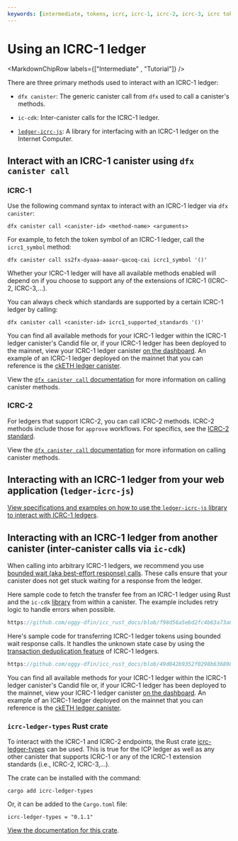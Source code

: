 ```yaml
---
keywords: [intermediate, tokens, icrc, icrc-1, icrc-2, icrc-3, icrc tokens, tutorial, ledger]
---
```



# Using an ICRC-1 ledger

<MarkdownChipRow labels={["Intermediate" , "Tutorial"]} />

There are three primary methods used to interact with an ICRC-1 ledger:

- `dfx canister`: The generic canister call from `dfx` used to call a canister's methods.

- `ic-cdk`: Inter-canister calls for the ICRC-1 ledger.

- [`ledger-icrc-js`](https://github.com/dfinity/ic-js/tree/main/packages/ledger-icrc): A library for interfacing with an ICRC-1 ledger on the Internet Computer.

## Interact with an ICRC-1 canister using `dfx canister call`

### ICRC-1

Use the following command syntax to interact with an ICRC-1 ledger via `dfx canister`:

```
dfx canister call <canister-id> <method-name> <arguments>
```

For example, to fetch the token symbol of an ICRC-1 ledger, call the `icrc1_symbol` method:

```
dfx canister call ss2fx-dyaaa-aaaar-qacoq-cai icrc1_symbol '()'
```

Whether your ICRC-1 ledger will have all available methods enabled will depend on if you choose to support any of the extensions of ICRC-1 (ICRC-2, ICRC-3,...).

You can always check which standards are supported by a certain ICRC-1 ledger by calling:

```
dfx canister call <canister-id> icrc1_supported_standards '()'
```

You can find all available methods for your ICRC-1 ledger within the ICRC-1 ledger canister's Candid file or, if your ICRC-1 ledger has been deployed to the mainnet, view your ICRC-1 ledger canister [on the dashboard](https://dashboard.internetcomputer.org/canisters). An example of an ICRC-1 ledger deployed on the mainnet that you can reference is the [ckETH ledger canister](https://dashboard.internetcomputer.org/canister/ss2fx-dyaaa-aaaar-qacoq-cai).

View the [`dfx canister call` documentation](/docs/current/developer-docs/developer-tools/cli-tools/cli-reference/dfx-canister#dfx-canister-call) for more information on calling canister methods.


### ICRC-2

For ledgers that support ICRC-2, you can call ICRC-2 methods. ICRC-2 methods include those for `approve` workflows. For specifics, see the [ICRC-2 standard](https://github.com/dfinity/ICRC-1/tree/main/standards/ICRC-2#icrc2_approve).

View the [`dfx canister call` documentation](/docs/current/developer-docs/developer-tools/cli-tools/cli-reference/dfx-canister#dfx-canister-call) for more information on calling canister methods.

## Interacting with an ICRC-1 ledger from your web application (`ledger-icrc-js`)

[View specifications and examples on how to use the `ledger-icrc-js` library to interact with ICRC-1 ledgers](https://github.com/dfinity/ic-js/tree/main/packages/ledger-icrc).

## Interacting with an ICRC-1 ledger from another canister (inter-canister calls via `ic-cdk`)

When calling into arbitrary ICRC-1 ledgers, we recommend you use [bounded wait (aka best-effort response) calls](/docs/current/developer-docs/smart-contracts/advanced-features/async-code). These calls ensure that your canister does not get stuck waiting for a response from the ledger.

Here sample code to fetch the transfer fee from an ICRC-1 ledger using Rust and the `ic-cdk` [library](https://github.com/dfinity/cdk-rs) from within a canister. The example includes retry logic to handle errors when possible.

```rust reference
https://github.com/oggy-dfin/icc_rust_docs/blob/f98d56a5ebd2fc4b63a73a8dd75494e80ac38146/src/icc_rust_docs_backend/src/lib.rs#L83-L126
```

Here's sample code for transferring ICRC-1 ledger tokens using bounded wait response calls. It handles the unknown state case by using the [transaction deduplication feature](https://internetcomputer.org/docs/current/references/icrc1-standard#transaction-deduplication-) of ICRC-1 ledgers.

```rust reference
https://github.com/oggy-dfin/icc_rust_docs/blob/49d042b9352f0298b6368985b0e5b927753efd38/src/icc_rust_docs_backend/src/lib.rs#L128-L192
```

You can find all available methods for your ICRC-1 ledger within the ICRC-1 ledger canister's Candid file or, if your ICRC-1 ledger has been deployed to the mainnet, view your ICRC-1 ledger canister [on the dashboard](https://dashboard.internetcomputer.org/canisters). An example of an ICRC-1 ledger deployed on the mainnet that you can reference is the [ckETH ledger canister](https://dashboard.internetcomputer.org/canister/ss2fx-dyaaa-aaaar-qacoq-cai).


### `icrc-ledger-types` Rust crate

To interact with the ICRC-1 and ICRC-2 endpoints, the Rust crate [icrc-ledger-types](https://crates.io/crates/icrc-ledger-types) can be used.
This is true for the ICP ledger as well as any other canister that supports ICRC-1 or any of the ICRC-1 extension standards (i.e., ICRC-2, ICRC-3,...).

The crate can be installed with the command:

```
cargo add icrc-ledger-types
```

Or, it can be added to the `Cargo.toml` file:

```
icrc-ledger-types = "0.1.1"
```

[View the documentation for this crate](https://docs.rs/icrc-ledger-types/0.1.1/icrc_ledger_types/).
